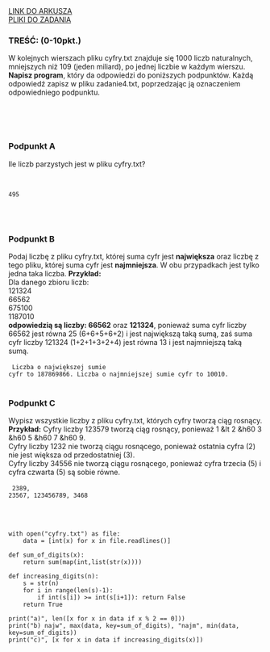 
<div className="box_link"><a className="link  link_materials" target="_blank" href="https://cke.gov.pl/images/_EGZAMIN_MATURALNY_OD_2015/Arkusze_egzaminacyjne/2012/maj/infor/a2_pp.pdf">LINK DO ARKUSZA</a>
<br/>
<a className="link  link_materials" href="https://cke.gov.pl/images/_EGZAMIN_MATURALNY_OD_2015/Arkusze_egzaminacyjne/2012/maj/infor/Dane_PP.rar"> PLIKI DO ZADANIA</a>

<br/>
</div>

### TREŚĆ: (0-10pkt.)
W kolejnych wierszach pliku cyfry.txt znajduje się 1000 liczb naturalnych, mniejszych
niż 109 (jeden miliard), po jednej liczbie w każdym wierszu.
<b>Napisz program</b>, który da odpowiedzi do poniższych podpunktów. Każdą odpowiedź zapisz
w pliku zadanie4.txt, poprzedzając ją oznaczeniem odpowiedniego podpunktu.

<br/><br/><br/>

### Podpunkt A
Ile liczb parzystych jest w pliku cyfry.txt?  

<br/>
<Dropdown title="ODPOWIEDŹ">
    
<Code>
495
</Code>

</Dropdown>

<br/><br/>

### Podpunkt B
Podaj liczbę z pliku cyfry.txt, której suma cyfr jest <b>największa</b> oraz liczbę z tego
pliku, której suma cyfr jest <b>najmniejsza</b>. W obu przypadkach jest tylko jedna taka liczba.
<b>Przykład:<br/></b>
Dla danego zbioru liczb:<br/>
121324<br/>
66562<br/>
675100<br/>
1187010<br/>
<b>odpowiedzią są liczby: </b>
<b>66562</b> oraz <b>121324</b>, ponieważ suma cyfr liczby 66562 jest
równa 25 (6+6+5+6+2) i jest największą taką sumą, zaś suma cyfr liczby 121324
(1+2+1+3+2+4) jest równa 13 i jest najmniejszą taką sumą.
<br/>
<br/>
<Dropdown title="ODPOWIEDŹ">
<Code>
Liczba o największej sumie cyfr to 187869866.
Liczba o najmniejszej sumie cyfr to 10010. 
</Code>
</Dropdown>
<br/><br/>

### Podpunkt C
Wypisz wszystkie liczby z pliku cyfry.txt, których cyfry tworzą ciąg rosnący.<br/>
<b>Przykład:</b>
Cyfry liczby 123579 tworzą ciąg rosnący, ponieważ 1 &lt 2 &h60 3 &h60 5 &h60 7 &h60 9. <br/>
Cyfry liczby 1232 nie tworzą ciągu rosnącego, ponieważ ostatnia cyfra (2) nie jest
większa od przedostatniej (3).<br/>
Cyfry liczby 34556 nie tworzą ciągu rosnącego, ponieważ cyfra trzecia (5) i cyfra
czwarta (5) są sobie równe.
<br/>
<br/>
<Dropdown title="ODPOWIEDŹ">
<Code>
2389, 23567, 123456789, 3468 
</Code>
</Dropdown>

<br/><br/>
<Dropdown title="PRZYKŁADOWE ROZWIĄZANIE CAŁEGO ZADANIA">

```
with open("cyfry.txt") as file:
    data = [int(x) for x in file.readlines()]

def sum_of_digits(x):
    return sum(map(int,list(str(x))))

def increasing_digits(n):
    s = str(n)
    for i in range(len(s)-1):
        if int(s[i]) >= int(s[i+1]): return False
    return True 

print("a)", len([x for x in data if x % 2 == 0]))
print("b) najw", max(data, key=sum_of_digits), "najm", min(data, key=sum_of_digits))
print("c)", [x for x in data if increasing_digits(x)])
```

</Dropdown>



